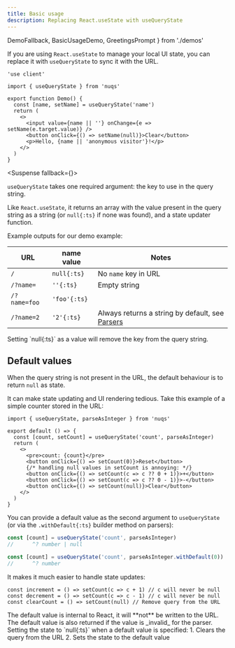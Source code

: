 ```yaml
---
title: Basic usage
description: Replacing React.useState with useQueryState
---
```


  DemoFallback,
  BasicUsageDemo,
  GreetingsPrompt
} from './demos'

If you are using `React.useState` to manage your local UI state,
you can replace it with `useQueryState` to sync it with the URL.

```tsx
'use client'

import { useQueryState } from 'nuqs'

export function Demo() {
  const [name, setName] = useQueryState('name')
  return (
    <>
      <input value={name || ''} onChange={e => setName(e.target.value)} />
      <button onClick={() => setName(null)}>Clear</button>
      <p>Hello, {name || 'anonymous visitor'}!</p>
    </>
  )
}
```

<Suspense fallback={<DemoFallback/>}>
  <BasicUsageDemo />
</Suspense>

`useQueryState` takes one required argument: the key to use in the query string.

Like `React.useState`, it returns an array with the value present in the query
string as a string (or `null{:ts}` if none was found), and a state updater function.

Example outputs for our demo example:

| URL          | name value   | Notes                                                             |
| ------------ | ------------ | ----------------------------------------------------------------- |
| `/`          | `null{:ts}`  | No `name` key in URL                                              |
| `/?name=`    | `''{:ts}`    | Empty string                                                      |
| `/?name=foo` | `'foo'{:ts}` ||
| `/?name=2`   | `'2'{:ts}`   | Always returns a string by default, see [Parsers](/docs/parsers) |

<Callout title="Tip">
  Setting `null{:ts}` as a value will remove the key from the query string.
</Callout>

## Default values

When the query string is not present in the URL, the default behaviour is to
return `null` as state.

It can make state updating and UI rendering tedious.
Take this example of a simple counter stored in the URL:

```tsx
import { useQueryState, parseAsInteger } from 'nuqs'

export default () => {
  const [count, setCount] = useQueryState('count', parseAsInteger)
  return (
    <>
      <pre>count: {count}</pre>
      <button onClick={() => setCount(0)}>Reset</button>
      {/* handling null values in setCount is annoying: */}
      <button onClick={() => setCount(c => c ?? 0 + 1)}>+</button>
      <button onClick={() => setCount(c => c ?? 0 - 1)}>-</button>
      <button onClick={() => setCount(null)}>Clear</button>
    </>
  )
}
```

You can provide a default value as the second argument to `useQueryState` (or
via the `.withDefault{:ts}` builder method on parsers):

```ts
const [count] = useQueryState('count', parseAsInteger)
//      ^? number | null

const [count] = useQueryState('count', parseAsInteger.withDefault(0))
//      ^? number
```

It makes it much easier to handle state updates:

```tsx
const increment = () => setCount(c => c + 1) // c will never be null
const decrement = () => setCount(c => c - 1) // c will never be null
const clearCount = () => setCount(null) // Remove query from the URL
```

<Callout title="Note">
  The default value is internal to React, it will **not** be written to the
  URL.
</Callout>

<Callout title="Tip">
  The default value is also returned if the value is _invalid_ for the parser.
</Callout>

<Callout title="Tip">
  Setting the state to `null{:ts}` when a default value is specified:
  1. Clears the query from the URL
  2. Sets the state to the default value
</Callout>
